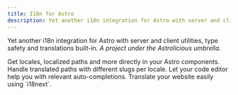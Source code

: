 ```yaml
---
title: I18n for Astro
description: Yet another i18n integration for Astro with server and client utilities, type safety and translations built-in.
---
```



Yet another i18n integration for Astro with server and client utilities, type safety and translations built-in. _A project under the Astrolicious umbrella._

<CardGrid>
	<Card title="Server/client utils" icon="puzzle">
		Get locales, localized paths and more directly in your Astro components.
	</Card>
	<Card title="Dynamic params" icon="setting">
		Handle translated paths with different slugs per locale.
	</Card>
	<Card title="Type safety" icon="seti:tsconfig">
		Let your code editor help you with relevant auto-completions.
	</Card>
	<Card title="Translations" icon="translate">
		Translate your website easily using `i18next`.
	</Card>
</CardGrid>
